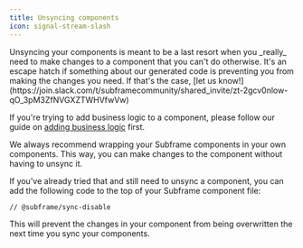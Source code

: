 ```yaml
---
title: Unsyncing components
icon: signal-stream-slash
---
```


<Warning>
    Unsyncing your components is meant to be a last resort when you _really_ need to make changes to a component that you can't do otherwise. It's an escape hatch if something about our generated code is preventing you from making the changes you need. If that's the case, [let us know!](https://join.slack.com/t/subframecommunity/shared_invite/zt-2gcv0nlow-qO_3pM3ZfNVGXZTWHVfwVw)
</Warning>

If you're trying to add business logic to a component, please follow our guide on [adding business logic](/developing-with-subframe/basics/adding-business-logic) first.

We always recommend wrapping your Subframe components in your own components. This way, you can make changes to the component without having to unsync it.

If you've already tried that and still need to unsync a component, you can add the following code to the top of your Subframe component file:

```tsx
// @subframe/sync-disable
```

This will prevent the changes in your component from being overwritten the next time you sync your components.
